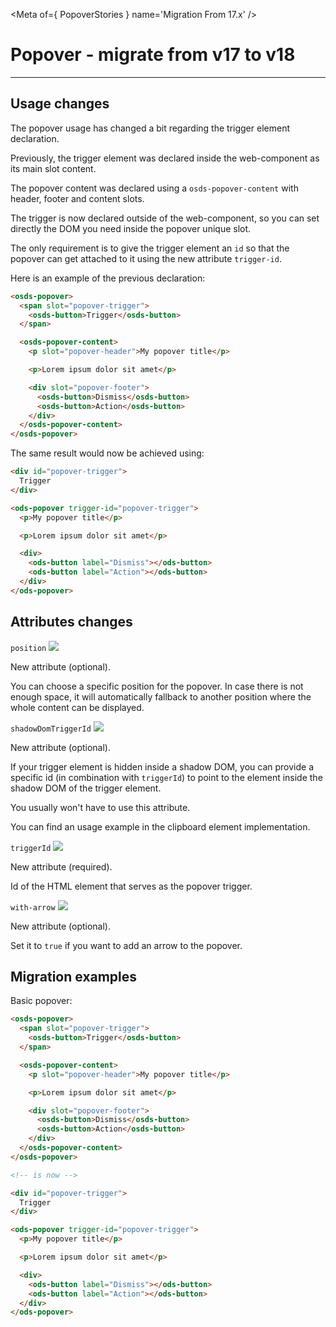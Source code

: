 
<Meta of={ PopoverStories } name='Migration From 17.x' />

# Popover - migrate from v17 to v18
----

## Usage changes

The popover usage has changed a bit regarding the trigger element declaration.

Previously, the trigger element was declared inside the web-component as its main slot content.

The popover content was declared using a `osds-popover-content` with header, footer and content slots.

The trigger is now declared outside of the web-component, so you can set directly the DOM you need inside the popover unique slot.

The only requirement is to give the trigger element an `id` so that the popover can get attached to it using the new attribute `trigger-id`.

Here is an example of the previous declaration:

```html
<osds-popover>
  <span slot="popover-trigger">
    <osds-button>Trigger</osds-button>
  </span>

  <osds-popover-content>
    <p slot="popover-header">My popover title</p>

    <p>Lorem ipsum dolor sit amet</p>

    <div slot="popover-footer">
      <osds-button>Dismiss</osds-button>
      <osds-button>Action</osds-button>
    </div>
  </osds-popover-content>
</osds-popover>
```

The same result would now be achieved using:
```html
<div id="popover-trigger">
  Trigger
</div>

<ods-popover trigger-id="popover-trigger">
  <p>My popover title</p>

  <p>Lorem ipsum dolor sit amet</p>

  <div>
    <ods-button label="Dismiss"></ods-button>
    <ods-button label="Action"></ods-button>
  </div>
</ods-popover>
```

## Attributes changes

`position` <img src="https://img.shields.io/badge/new-008000" />

New attribute (optional).

You can choose a specific position for the popover. In case there is not enough space, it will automatically fallback
to another position where the whole content can be displayed.

`shadowDomTriggerId` <img src="https://img.shields.io/badge/new-008000" />

New attribute (optional).

If your trigger element is hidden inside a shadow DOM, you can provide a specific id (in combination with `triggerId`)
to point to the element inside the shadow DOM of the trigger element.

You usually won't have to use this attribute.

You can find an usage example in the clipboard element implementation.

`triggerId` <img src="https://img.shields.io/badge/new-008000" />

New attribute (required).

Id of the HTML element that serves as the popover trigger.

`with-arrow` <img src="https://img.shields.io/badge/removed-FF0000" />

New attribute (optional).

Set it to `true` if you want to add an arrow to the popover.

## Migration examples

Basic popover:
```html
<osds-popover>
  <span slot="popover-trigger">
    <osds-button>Trigger</osds-button>
  </span>

  <osds-popover-content>
    <p slot="popover-header">My popover title</p>

    <p>Lorem ipsum dolor sit amet</p>

    <div slot="popover-footer">
      <osds-button>Dismiss</osds-button>
      <osds-button>Action</osds-button>
    </div>
  </osds-popover-content>
</osds-popover>

<!-- is now -->

<div id="popover-trigger">
  Trigger
</div>

<ods-popover trigger-id="popover-trigger">
  <p>My popover title</p>

  <p>Lorem ipsum dolor sit amet</p>

  <div>
    <ods-button label="Dismiss"></ods-button>
    <ods-button label="Action"></ods-button>
  </div>
</ods-popover>
```
